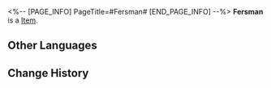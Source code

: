 <%-- [PAGE_INFO]
PageTitle=#Fersman#
[END_PAGE_INFO] --%>
{{Item Infobox
|id          = 250113
|image       = Item Fersman.png
|type        = 
|invCategory = 
|rarity      = 3
|effect      = 
|description = 
}}
'''Fersman''' is a [[Item]].

==Other Languages==
{{Other Languages
|en   = Fersman
|zhs  = 费斯曼
|zht  = 費斯曼
|ja   = フェスマン
|ko   = 퍼스맨
|es   = Fersman
|fr   = Fersman
|ru   = Ферсман
|th   = Fersman
|vi   = Fersman
|de   = Fersman
|id   = Fersman
|pt   = Fersman
}}

==Change History==
{{Change History|2.0}}